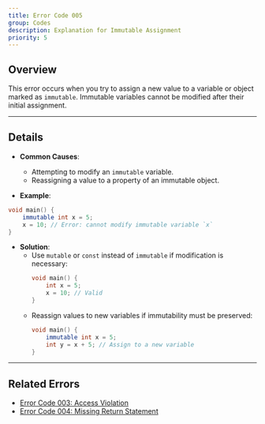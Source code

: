 ```yaml
---
title: Error Code 005
group: Codes
description: Explanation for Immutable Assignment
priority: 5
---
```


## **Overview**
This error occurs when you try to assign a new value to a variable or object marked as `immutable`. Immutable variables cannot be modified after their initial assignment.

---

## **Details**
- **Common Causes**:
  - Attempting to modify an `immutable` variable.
  - Reassigning a value to a property of an immutable object.

- **Example**:
```d
void main() {
    immutable int x = 5;
    x = 10; // Error: cannot modify immutable variable `x`
}
```

- **Solution**:
  - Use `mutable` or `const` instead of `immutable` if modification is necessary:
    ```d
    void main() {
        int x = 5;
        x = 10; // Valid
    }
    ```
  - Reassign values to new variables if immutability must be preserved:
    ```d
    void main() {
        immutable int x = 5;
        int y = x + 5; // Assign to a new variable
    }
    ```

---

## **Related Errors**
- [Error Code 003: Access Violation](./error_code_003)
- [Error Code 004: Missing Return Statement](./error_code_004)
